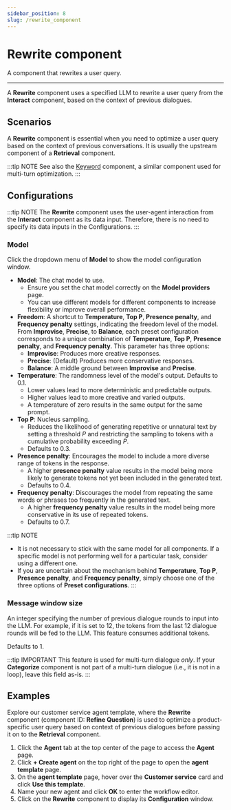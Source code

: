 ```yaml
---
sidebar_position: 8
slug: /rewrite_component
---
```


# Rewrite component

A component that rewrites a user query.

---

A **Rewrite** component uses a specified LLM to rewrite a user query from the **Interact** component, based on the context of previous dialogues.

## Scenarios

A **Rewrite** component is essential when you need to optimize a user query based on the context of previous conversations. It is usually the upstream component of a **Retrieval** component.

:::tip NOTE
See also the [Keyword](./keyword.mdx) component, a similar component used for multi-turn optimization.
:::

## Configurations

:::tip NOTE
The **Rewrite** component uses the user-agent interaction from the **Interact** component as its data input. Therefore, there is no need to specify its data inputs in the Configurations.
:::

### Model

Click the dropdown menu of **Model** to show the model configuration window.

- **Model**: The chat model to use.
  - Ensure you set the chat model correctly on the **Model providers** page.
  - You can use different models for different components to increase flexibility or improve overall performance.
- **Freedom**: A shortcut to **Temperature**, **Top P**, **Presence penalty**, and **Frequency penalty** settings, indicating the freedom level of the model. From **Improvise**, **Precise**, to **Balance**, each preset configuration corresponds to a unique combination of **Temperature**, **Top P**, **Presence penalty**, and **Frequency penalty**.
  This parameter has three options:
  - **Improvise**: Produces more creative responses.
  - **Precise**: (Default) Produces more conservative responses.
  - **Balance**: A middle ground between **Improvise** and **Precise**.
- **Temperature**: The randomness level of the model's output.
  Defaults to 0.1.
  - Lower values lead to more deterministic and predictable outputs.
  - Higher values lead to more creative and varied outputs.
  - A temperature of zero results in the same output for the same prompt.
- **Top P**: Nucleus sampling.
  - Reduces the likelihood of generating repetitive or unnatural text by setting a threshold *P* and restricting the sampling to tokens with a cumulative probability exceeding *P*.
  - Defaults to 0.3.
- **Presence penalty**: Encourages the model to include a more diverse range of tokens in the response.
  - A higher **presence penalty** value results in the model being more likely to generate tokens not yet been included in the generated text.
  - Defaults to 0.4.
- **Frequency penalty**: Discourages the model from repeating the same words or phrases too frequently in the generated text.
  - A higher **frequency penalty** value results in the model being more conservative in its use of repeated tokens.
  - Defaults to 0.7.

:::tip NOTE
- It is not necessary to stick with the same model for all components. If a specific model is not performing well for a particular task, consider using a different one.
- If you are uncertain about the mechanism behind **Temperature**, **Top P**, **Presence penalty**, and **Frequency penalty**, simply choose one of the three options of **Preset configurations**.
:::


### Message window size

An integer specifying the number of previous dialogue rounds to input into the LLM. For example, if it is set to 12, the tokens from the last 12 dialogue rounds will be fed to the LLM. This feature consumes additional tokens.

Defaults to 1.

:::tip IMPORTANT
This feature is used for multi-turn dialogue *only*. If your **Categorize** component is not part of a multi-turn dialogue (i.e., it is not in a loop), leave this field as-is.
:::

## Examples

Explore our customer service agent template, where the **Rewrite** component (component ID: **Refine Question**) is used to optimize a product-specific user query based on context of previous dialogues before passing it on to the **Retrieval** component.

1. Click the **Agent** tab at the top center of the page to access the **Agent** page.
2. Click **+ Create agent** on the top right of the page to open the **agent template** page.
3. On the **agent template** page, hover over the **Customer service** card and click **Use this template**.
4. Name your new agent and click **OK** to enter the workflow editor.
5. Click on the **Rewrite** component to display its **Configuration** window.
